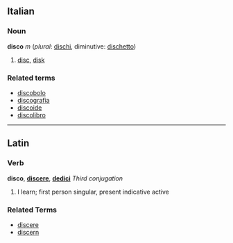 ==Italian==
===Noun===
'''disco''' ''m'' (''plural'': [[dischi]], diminutive: [[dischetto]])

# [[disc]], [[disk]]

===Related terms===
*[[discobolo]]
*[[discografia]]
*[[discoide]]
*[[discolibro]]

----

==Latin==
===Verb===
'''disco''', '''[[discere]]''', '''[[dedici]]'''  ''Third conjugation''

# I learn; first person singular, present indicative active

===Related Terms===
*[[discere]]
*[[discern]]
